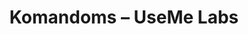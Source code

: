 ﻿---
title: "Komandoms – UseMe Labs"
description: "Vienas UseMe Labs superasistentas, aptarnaujantis pardavimų, palaikymo, finansų ir personalo komandas lietuvių kalba."
layout: "page"
hero:
  eyebrow: "Komandoms"
  headline: "Vienas superasistentas visoms komandoms"
  subheadline: "Pardavimai, palaikymas, finansai ir personalas gauna tą patį patikimą AI, kuris kalba lietuviškai ir supranta jūsų procesų niuansus."
  primaryCta:
    label: "Paprašyti demo"
    href: "/trial"
  secondaryCta:
    label: "Procesų bibliotekos peržiūra"
    href: "/features"
sections:
  - id: "pardavimai"
    eyebrow: "Pardavimų komandos"
    heading: "Asistentas, kuris paruošia pasiūlymus per minutes"
    body: |
      Agentai automatiškai ištraukia informaciją iš CRM, atnaujina pasiūlymų šablonus ir suderina kainodarą su finansų gairėmis.
    bullets:
      - "Autosanalizė iš HubSpot, Pipedrive ar Dynamics 365"
      - "Pasiūlymų generavimas su lietuviška terminija ir KPI"
      - "ES viešųjų pirkimų kriterijų atitikimo patikra"
  - id: "palaikymas"
    eyebrow: "Klientų palaikymas"
    heading: "24/7 atsakymai be mašininio vertimo"
    body: |
      UseMe Labs agentai analizuoja klientų laiškus, socialinius kanalus ir skambučius, pateikia aiškias rekomendacijas ir eskaluoja jautrias temas.
    bullets:
      - "Tone & sentiment analizė lietuvių kalba"
      - "Žinių bazės atnaujinimas iš sprendimų įrašų"
      - "Integracijos su Intercom, Zendesk ir Missive"
  - id: "finansai"
    eyebrow: "Finansai ir teisė"
    heading: "Ataskaitos, sutartys ir kontrolė vienoje vietoje"
    body: |
      Agentai padeda surinkti mėnesio ataskaitas, palygina sutarčių versijas ir informuoja apie neatitikimus su vidaus politika.
    bullets:
      - "Automatiniai P&L komentarai ir prognozės"
      - "Sutarties skirtumų komentarai su teisininko žymomis"
      - "Audit trail su prieigos lygiais ir tvirtinimais"
  - id: "personalas"
    eyebrow: "Žmogiškieji ištekliai"
    heading: "Pagalba darbuotojams jų kalba"
    body: |
      Naudokite UseMe Labs kaip vidinį HR asistentą: atsakymai apie atostogas, mokymus, darbo teisę ir adaptacijos programą.
    bullets:
      - "Politikų Q&A lietuvių ir anglų kalbomis"
      - "Automatiniai įvadiniai planai pagal rolę"
      - "Pulsiniai darbuotojų apklausų apibendrinimai"
  - id: "vizualizacija"
    heading: "Playground demonstracijos"
    body: |
      Pasidalinkite savo procesais ir 15 minučių demonstracijoje parodysime, kaip atrodys jūsų agentai, darbo eigos ir kokius modelius naudotume skirtingoms komandų užduotims.
---


